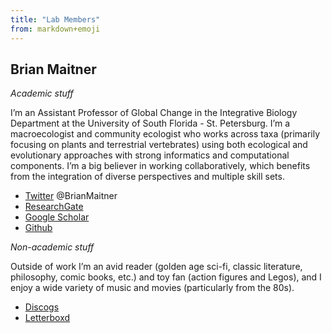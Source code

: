 ```yaml
---
title: "Lab Members"
from: markdown+emoji
---
```


## Brian Maitner

*Academic stuff*

I'm an Assistant Professor of Global Change in the Integrative Biology Department at the University of South Florida - St. Petersburg. I'm a macroecologist and community ecologist who works across taxa (primarily focusing on plants and terrestrial vertebrates) using both ecological and evolutionary approaches with strong informatics and computational components. I'm a big believer in working collaboratively, which benefits from the integration of diverse perspectives and multiple skill sets. 

- [Twitter](https://x.com/BrianMaitner) @BrianMaitner
- [ResearchGate](https://www.researchgate.net/profile/Brian-Maitner)
- [Google Scholar](https://scholar.google.com/citations?user=GVb9deIAAAAJ&hl=en)
- [Github](https://github.com/bmaitner)

*Non-academic stuff*

Outside of work I'm an avid reader (golden age sci-fi, classic literature, philosophy, comic books, etc.) and toy fan (action figures and Legos), and I enjoy a wide variety of music and movies (particularly from the 80s).

- [Discogs](https://www.discogs.com/user/bmaitner)
- [Letterboxd](https://letterboxd.com/maitner/)
